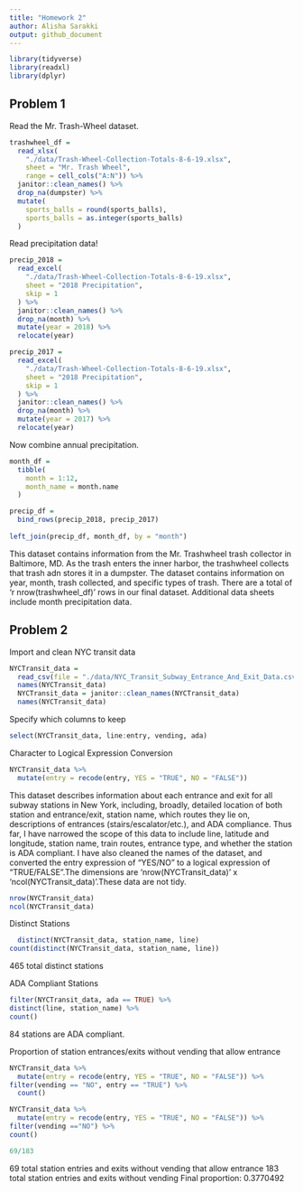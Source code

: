 ```yaml
---
title: "Homework 2"
author: Alisha Sarakki
output: github_document
---
```

```r
library(tidyverse)
library(readxl)
library(dplyr)
```

## Problem 1

Read the Mr. Trash-Wheel dataset.

```r
trashwheel_df = 
  read_xlsx(
    "./data/Trash-Wheel-Collection-Totals-8-6-19.xlsx",
    sheet = "Mr. Trash Wheel",
    range = cell_cols("A:N")) %>% 
  janitor::clean_names() %>% 
  drop_na(dumpster) %>% 
  mutate(
    sports_balls = round(sports_balls),
    sports_balls = as.integer(sports_balls)
  ) 

```


Read precipitation data!

```r
precip_2018 =
  read_excel(
    "./data/Trash-Wheel-Collection-Totals-8-6-19.xlsx",
    sheet = "2018 Precipitation",
    skip = 1
  ) %>% 
  janitor::clean_names() %>% 
  drop_na(month) %>% 
  mutate(year = 2018) %>% 
  relocate(year)
```
```r
precip_2017 =
  read_excel(
    "./data/Trash-Wheel-Collection-Totals-8-6-19.xlsx",
    sheet = "2018 Precipitation",
    skip = 1
  ) %>% 
  janitor::clean_names() %>% 
  drop_na(month) %>% 
  mutate(year = 2017) %>% 
  relocate(year)

```

Now combine annual precipitation.

```r

month_df = 
  tibble(
    month = 1:12,
    month_name = month.name
  )

precip_df =
  bind_rows(precip_2018, precip_2017)
  
left_join(precip_df, month_df, by = "month")

```


This dataset contains information from the Mr. Trashwheel trash collector in Baltimore, MD. As the trash enters the inner harbor, the trashwheel collects that trash adn stores it in a dumpster. The dataset contains information on year, month, trash collected, and specific types of trash. There are a total of 'r nrow(trashwheel_df)' rows in our final dataset. Additional data sheets include month precipitation data.


## Problem 2

Import and clean NYC transit data

```r
NYCTransit_data = 
  read_csv(file = "./data/NYC_Transit_Subway_Entrance_And_Exit_Data.csv")
  names(NYCTransit_data)
  NYCTransit_data = janitor::clean_names(NYCTransit_data)
  names(NYCTransit_data)

```

Specify which columns to keep

```r
select(NYCTransit_data, line:entry, vending, ada)
```

Character to Logical Expression Conversion
```r
NYCTransit_data %>% 
  mutate(entry = recode(entry, YES = "TRUE", NO = "FALSE"))
```

This dataset describes information about each entrance and exit for all subway stations in New York, including, broadly, detailed location of both station and entrance/exit, station name, which routes they lie on, descriptions of entrances (stairs/escalator/etc.), and ADA compliance. Thus far, I have narrowed the scope of this data to include line, latitude and longitude, station name, train routes, entrance type, and whether the station is ADA compliant. I have also cleaned the names of the dataset, and converted the entry expression of "YES/NO" to a logical expression of "TRUE/FALSE".The dimensions are 'nrow(NYCTransit_data)' x 'ncol(NYCTransit_data)'.These data are not tidy.

```r
nrow(NYCTransit_data)
ncol(NYCTransit_data)
```

Distinct Stations

```r
  distinct(NYCTransit_data, station_name, line)
count(distinct(NYCTransit_data, station_name, line))
```
465 total distinct stations

ADA Compliant Stations
```r
filter(NYCTransit_data, ada == TRUE) %>% 
distinct(line, station_name) %>%
count()
```
84 stations are ADA compliant. 

Proportion of station entrances/exits without vending that allow entrance
```r
NYCTransit_data %>% 
  mutate(entry = recode(entry, YES = "TRUE", NO = "FALSE")) %>% 
filter(vending == "NO", entry == "TRUE") %>% 
  count()

NYCTransit_data %>% 
  mutate(entry = recode(entry, YES = "TRUE", NO = "FALSE")) %>% 
filter(vending =="NO") %>% 
count()

69/183
```
69 total station entries and exits without vending that allow entrance
183 total station entries and exits without vending
Final proportion: 0.3770492





